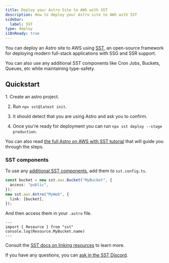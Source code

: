 ```yaml
---
title: Deploy your Astro Site to AWS with SST
description: How to deploy your Astro site to AWS with SST
sidebar:
  label: SST
type: deploy
i18nReady: true
---
```


You can deploy an Astro site to AWS using [SST](https://sst.dev), an open-source framework for deploying modern full-stack applications with SSG and SSR support.

You can also use any additional SST components like Cron Jobs, Buckets, Queues, etc while maintaining type-safety.

## Quickstart

<Steps>
1. Create an astro project.

2. Run `npx sst@latest init`.

3. It should detect that you are using Astro and ask you to confirm.

4. Once you're ready for deployment you can run `npx sst deploy --stage production`.
</Steps>

You can also read [the full Astro on AWS with SST tutorial](https://sst.dev/docs/start/aws/astro) that will guide you through the steps.

### SST components

To use any [additional SST components](https://sst.dev/docs/), add them to `sst.config.ts`. 

```ts {1} {5} title="sst.config.ts"
const bucket = new sst.aws.Bucket("MyBucket", {
  access: "public",
});
new sst.aws.Astro("MyWeb", {
  link: [bucket],
});
```

And then access them in your `.astro` file.

```astro
---
import { Resource } from "sst"
console.log(Resource.MyBucket.name)
---
```

Consult the [SST docs on linking resources](https://sst.dev/docs/linking) to learn more.

If you have any questions, you can [ask in the SST Discord](https://discord.gg/sst).
